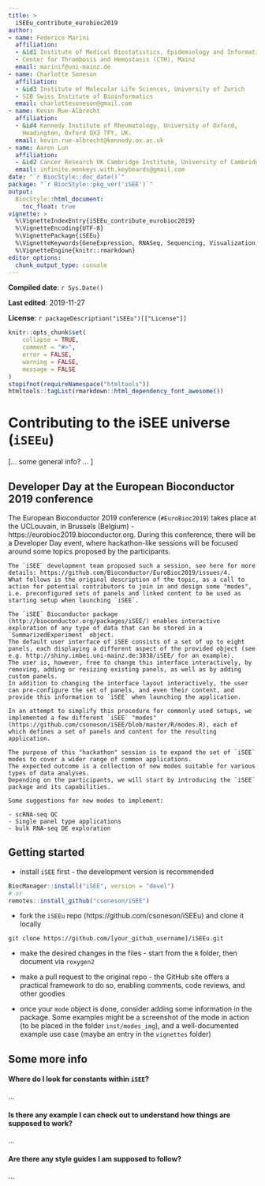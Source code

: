 ```yaml
---
title: >
  iSEEu_contribute_eurobioc2019
author:
- name: Federico Marini
  affiliation: 
  - &id1 Institute of Medical Biostatistics, Epidemiology and Informatics (IMBEI), Mainz
  - Center for Thrombosis and Hemostasis (CTH), Mainz
  email: marinif@uni-mainz.de
- name: Charlotte Soneson
  affiliation: 
  - &id3 Institute of Molecular Life Sciences, University of Zurich
  - SIB Swiss Institute of Bioinformatics
  email: charlottesoneson@gmail.com
- name: Kevin Rue-Albrecht
  affiliation: 
  - &id4 Kennedy Institute of Rheumatology, University of Oxford,
    Headington, Oxford OX3 7FY, UK.
  email: kevin.rue-albrecht@kennedy.ox.ac.uk
- name: Aaron Lun
  affiliation: 
  - &id2 Cancer Research UK Cambridge Institute, University of Cambridge
  email: infinite.monkeys.with.keyboards@gmail.com
date: "`r BiocStyle::doc_date()`"
package: "`r BiocStyle::pkg_ver('iSEE')`"
output: 
  BiocStyle::html_document:
    toc_float: true
vignette: >
  %\VignetteIndexEntry{iSEEu_contribute_eurobioc2019}
  %\VignetteEncoding{UTF-8}  
  %\VignettePackage{iSEEu}
  %\VignetteKeywords{GeneExpression, RNASeq, Sequencing, Visualization, QualityControl, GUI}
  %\VignetteEngine{knitr::rmarkdown}
editor_options: 
  chunk_output_type: console
---
```


**Compiled date**: `r Sys.Date()`

**Last edited**: 2019-11-27

**License**: `r packageDescription("iSEEu")[["License"]]`

```r
knitr::opts_chunk$set(
    collapse = TRUE,
    comment = "#>",
    error = FALSE,
    warning = FALSE,
    message = FALSE
)
stopifnot(requireNamespace("htmltools"))
htmltools::tagList(rmarkdown::html_dependency_font_awesome())
```

# Contributing to the iSEE universe (`iSEEu`)

[... some general info? ... ]

## Developer Day at the European Bioconductor 2019 conference 

The European Bioconductor 2019 conference (`#EuroBioc2019`) takes place at the UCLouvain, in Brussels (Belgium) - https://eurobioc2019.bioconductor.org.
During this conference, there will be a Developer Day event, where hackathon-like sessions will be focused around some topics proposed by the participants.

    The `iSEE` development team proposed such a session, see here for more details: https://github.com/Bioconductor/EuroBioc2019/issues/4.
    What follows is the original description of the topic, as a call to action for potential contributors to join in and design some "modes", i.e. preconfigured sets of panels and linked content to be used as starting setup when launching `iSEE`.
    
    The `iSEE` Bioconductor package (http://bioconductor.org/packages/iSEE/) enables interactive exploration of any type of data that can be stored in a `SummarizedExperiment` object. 
    The default user interface of iSEE consists of a set of up to eight panels, each displaying a different aspect of the provided object (see e.g. http://shiny.imbei.uni-mainz.de:3838/iSEE/ for an example). 
    The user is, however, free to change this interface interactively, by removing, adding or resizing existing panels, as well as by adding custom panels. 
    In addition to changing the interface layout interactively, the user can pre-configure the set of panels, and even their content, and provide this information to `iSEE` when launching the application.
    
    In an attempt to simplify this procedure for commonly used setups, we implemented a few different `iSEE` "modes" (https://github.com/csoneson/iSEE/blob/master/R/modes.R), each of which defines a set of panels and content for the resulting application.
    
    The purpose of this "hackathon" session is to expand the set of `iSEE` modes to cover a wider range of common applications. 
    The expected outcome is a collection of new modes suitable for various types of data analyses.
    Depending on the participants, we will start by introducing the `iSEE` package and its capabilities.
    
    Some suggestions for new modes to implement:
    
    - scRNA-seq QC
    - Single panel type applications
    - bulk RNA-seq DE exploration


## Getting started

- install `iSEE` first - the development version is recommended

```r
BiocManager::install("iSEE", version = "devel")
# or
remotes::install_github("csoneson/iSEE")
```

- fork the `iSEEu` repo (https://github.com/csoneson/iSEEu) and clone it locally 

```
git clone https://github.com/[your_github_username]/iSEEu.git
```

- make the desired changes in the files - start from the `R` folder, then document via `roxygen2`

- make a pull request to the original repo - the GitHub site offers a practical framework to do so, enabling comments, code reviews, and other goodies

- once your `mode` object is done, consider adding some information in the package.
  Some examples might be a screenshot of the mode in action (to be placed in the folder `inst/modes_img`), and a well-documented example use case (maybe an entry in the `vignettes` folder)

## Some more info

#### Where do I look for constants within `iSEE`? {-}

...

#### Is there any example I can check out to understand how things are supposed to work? {-}

...

#### Are there any style guides I am supposed to follow? {-}

...


